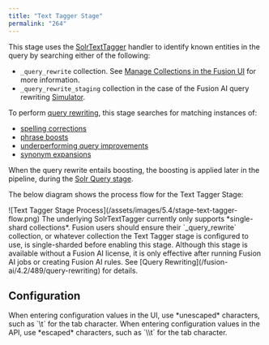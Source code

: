 ```yaml
---
title: "Text Tagger Stage"
permalink: "264"
---
```


This stage uses the [SolrTextTagger](/solr-reference-guide/1599/the-tagger-handler) handler to identify known entities in the query by searching either of the following:

* `_query_rewrite` collection. See [Manage Collections in the Fusion UI](/how-to/812/manage-collections-in-the-fusion-ui) for more information.
* `_query_rewrite_staging` collection in the case of the Fusion AI query rewriting [Simulator](/fusion-ai/4.2/484/simulator).

To perform [query rewriting](/fusion-ai/4.2/489/query-rewriting), this stage searches for matching instances of:

* [spelling corrections](/fusion-ai/4.2/488/misspelling-detection)
* [phrase boosts](/fusion-ai/4.2/487/phrase-detection)
* [underperforming query improvements](/fusion-ai/4.2/486/underperforming-queries)
* [synonym expansions](/fusion-ai/4.2/485/synonym-detection)

When the query rewrite entails boosting, the boosting is applied later in the pipeline, during the [Solr Query stage](/fusion-server/4.2/265/solr-query-stage).

The below diagram shows the process flow for the Text Tagger Stage:

<Frame>![Text Tagger Stage Process](/assets/images/5.4/stage-text-tagger-flow.png)</Frame>

<Danger>
The underlying SolrTextTagger currently only supports *single-shard collections*. Fusion users should ensure their `_query_rewrite` collection, or whatever collection the Text Tagger stage is configured to use, is single-sharded before enabling this stage.
</Danger>

<Note>
Although this stage is available without a Fusion AI license, it is only effective after running Fusion AI jobs or creating Fusion AI rules. See [Query Rewriting](/fusion-ai/4.2/489/query-rewriting) for details.
</Note>

## Configuration

<Tip>
When entering configuration values in the UI, use *unescaped* characters, such as `\t` for the tab character. When entering configuration values in the API, use *escaped* characters, such as `\\t` for the tab character.
</Tip>


<SchemaParamFields schema={schema}/>
